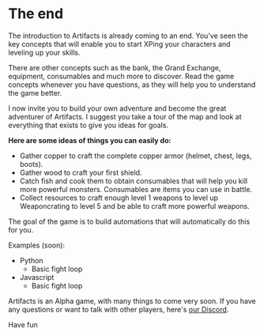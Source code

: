 # The end

The introduction to Artifacts is already coming to an end. You've seen the key concepts that will enable you to start XPing your characters and leveling up your skills. 

There are other concepts such as the bank, the Grand Exchange, equipment, consumables and much more to discover. Read the game concepts whenever you have questions, as they will help you to understand the game better.

I now invite you to build your own adventure and become the great adventurer of Artifacts. I suggest you take a tour of the map and look at everything that exists to give you ideas for goals.

**Here are some ideas of things you can easily do:**
-   Gather copper to craft the complete copper armor (helmet, chest, legs, boots).
-   Gather wood to craft your first shield.
-   Catch fish and cook them to obtain consumables that will help you kill more powerful monsters. Consumables are items you can use in battle.
-   Collect resources to craft enough level 1 weapons to level up Weaponcrating to level 5 and be able to craft more powerful weapons.

The goal of the game is to build automations that will automatically do this for you.

Examples (soon):
-   Python
    - Basic fight loop
-   Javascript
    - Basic fight loop

Artifacts is an Alpha game, with many things to come very soon.
If you have any questions or want to talk with other players, here's [our Discord](https://discord.gg/tysrGjVrCU).

Have fun